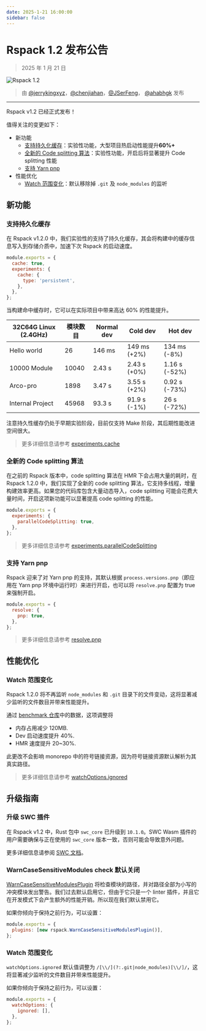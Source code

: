 ```yaml
---
date: 2025-1-21 16:00:00
sidebar: false
---
```


# Rspack 1.2 发布公告

> 2025 年 1 月 21 日

![Rspack 1.2](https://assets.rspack.dev/rspack/rspack-banner-v1-2.png)

> 由 [@jerrykingxyz](https://github.com/jerrykingxyz)，[@chenjiahan](https://github.com/chenjiahan)，[@JSerFeng](https://github.com/JSerFeng)， [@ahabhgk](https://github.com/ahabhgk) 发布

---

Rspack v1.2 已经正式发布！

值得关注的变更如下：

- 新功能
  - [支持持久化缓存](#支持持久化缓存)：实验性功能，大型项目热启动性能提升**60%+**
  - [全新的 Code splitting 算法](#全新的-code-splitting-算法)：实验性功能，开启后将显著提升 Code splitting 性能
  - [支持 Yarn pnp](#支持-yarn-pnp)
- 性能优化
  - [Watch 范围变化](#watch-范围变化)：默认移除掉 `.git` 及 `node_modules` 的监听

## 新功能

### 支持持久化缓存

在 Rspack v1.2.0 中，我们实验性的支持了持久化缓存，其会将构建中的缓存信息写入到存储介质中，加速下次 Rspack 的启动速度。

```js title=rspack.config.js
module.exports = {
  cache: true,
  experiments: {
    cache: {
      type: 'persistent',
    },
  },
};
```

当构建命中缓存时，它可以在实际项目中带来高达 60% 的性能提升。

| 32C64G Linux (2.4GHz) | 模块数目 | Normal dev | Cold dev     | Hot dev       |
| --------------------- | -------- | ---------- | ------------ | ------------- |
| Hello world           | 26       | 146 ms     | 149 ms (+2%) | 134 ms (-8%)  |
| 10000 Module          | 10040    | 2.43 s     | 2.43 s (+0%) | 1.16 s (-52%) |
| Arco-pro              | 1898     | 3.47 s     | 3.55 s (+2%) | 0.92 s (-73%) |
| Internal Project      | 45968    | 93.3 s     | 91.9 s (-1%) | 26 s (-72%)   |

注意持久性缓存仍处于早期实验阶段，目前仅支持 Make 阶段，其后期性能改进空间很大。

> 更多详细信息请参考 [experiments.cache](/config/experiments#experimentscache)

### 全新的 Code splitting 算法

在之前的 Rspack 版本中，code splitting 算法在 HMR 下会占用大量的耗时，在 Rspack 1.2.0 中，我们实现了全新的 code splitting 算法，它支持多线程，增量构建效率更高。如果您的代码库包含大量动态导入，code splitting 可能会花费大量时间，开启这项新功能可以显著提高 code splitting 的性能。

```js title="rspack.config.js"
module.exports = {
  experiments: {
    parallelCodeSplitting: true,
  },
};
```

> 更多详细信息请参考 [experiments.parallelCodeSplitting](/config/experiments#experimentsparallelcodesplitting)

### 支持 Yarn pnp

Rspack 迎来了对 Yarn pnp 的支持，其默认根据 `process.versions.pnp`（即应用在 Yarn pnp 环境中运行时）来进行开启，也可以将 `resolve.pnp` 配置为 true 来强制开启。

```js title="rspack.config.js"
module.exports = {
  resolve: {
    pnp: true,
  },
};
```

> 更多详细信息请参考 [resolve.pnp](/config/resolve#resolvepnp)

## 性能优化

### Watch 范围变化

Rspack 1.2.0 将不再监听 `node_modules` 和 `.git` 目录下的文件变动，这将显著减少监听的文件数目并带来性能提升。

通过 [benchmark 仓库](https://github.com/rspack-contrib/build-tools-performance)中的数据，这项调整将

- 内存占用减少 120MB.
- Dev 启动速度提升 40%.
- HMR 速度提升 20~30%.

此更改不会影响 monorepo 中的符号链接资源，因为符号链接资源默认解析为其真实路径。

> 更多详细信息请参考 [watchOptions.ignored](/config/watch#watchoptionsignored)

## 升级指南

### 升级 SWC 插件

在 Rspack v1.2 中，Rust 包中 `swc_core` 已升级到 `10.1.0`。SWC Wasm 插件的用户需要确保与正在使用的 `swc_core` 版本一致，否则可能会导致意外问题。

更多详细信息请参阅 [SWC 文档](https://swc.rs/docs/plugin/selecting-swc-core)。

### WarnCaseSensitiveModules check 默认关闭

[WarnCaseSensitiveModulesPlugin](/plugins/webpack/warn-case-sensitive-modules-plugin) 将检查模块的路径，并对路径全部为小写的冲突模块发出警告。我们过去默认启用它，但由于它只是一个 linter 插件，并且它在开发模式下会产生额外的性能开销。所以现在我们默认禁用它。

如果你倾向于保持之前行为，可以设置：

```js title="rspack.config.js"
module.exports = {
  plugins: [new rspack.WarnCaseSensitiveModulesPlugin()],
};
```

### Watch 范围变化

`watchOptions.ignored` 默认值调整为 `/[\\/](?:.git|node_modules)[\\/]/`，这将显著减少监听的文件数目并带来性能提升。

如果你倾向于保持之前行为，可以设置：

```js title="rspack.config.js"
module.exports = {
  watchOptions: {
    ignored: [],
  },
};
```
